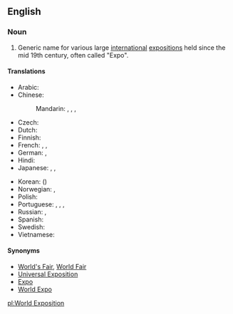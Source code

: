==English==
{{wikipedia|World's fair}}

===Noun===
{{en-noun|head=[[world|World]] [[exposition|Exposition]]|World Expositions}}

# Generic name for various large [[international]] [[exposition|expositions]] held since the mid 19th century, often called "Expo".

====Translations====
{{trans-top|a regular international exposition}}
* Arabic: {{t|ar|معرض عالمي|m|tr=má3riD 3aalamiy}}
* Chinese:
*: Mandarin: {{t|cmn|世博會|sc=Hani}},  {{t|cmn|世博会|tr=shìbó-huì|sc=Hani}},  {{t|cmn|世界博覽會|sc=Hani}},  {{t|cmn|世界博览会|tr=shìjìe bólǎnhuì|sc=Hani}}
* Czech: {{t|cs|Světová výstava|f}}
* Dutch: {{t+|nl|wereldtentoonstelling}}
* Finnish: {{t|fi|maailmannäyttely}}
* French: {{t|fr|Exposition universelle|f}} <!-- note: capital letter to the first word but not the second -->,  {{t+|fr|Expo|f}},  {{t|fr|Exposition mondiale|f}}
* German: {{t+|de|Weltausstellung|f}},  {{t|de|Expo|f}}
* Hindi: {{t|hi|विश्व प्रदर्शनी|tr=viśva pradarśanī}}
* Japanese: {{t+|ja|国際博覧会|tr=こくさいはくらんかい, kokusai hakurankai}}, {{t|ja|世界博覧会|tr=せかいはくらんかい, sekai hakurankai}},  {{t+|ja|万博|tr=ばんぱく, banpaku}}
{{trans-mid}}
* Korean: {{t|ko|세계 박람회|tr=segye baglamhoe|sc=Hang}} ({{t|ko|世界博覽會|sc=Hani}})
* Norwegian: {{t|no|Verdensutstilling}},  {{t|no|Expo}}
* Polish: {{t|pl|wystawa światowa|f}}
* Portuguese: {{t|pt|Exposição mundial|f}},  {{t|pt|Exposição Universal|f}},  {{t|pt|Feira Mundial|f}},  {{t|pt|Expo}}
* Russian: {{t|ru|всемирная выставка|f|tr=vsemírnaja výstavka}}, {{t|ru|Экспо|n|tr=Ékspo}}
* Spanish: {{t|es|Exposición Universal|f}}
* Swedish: {{t|sv|världsutställning|c}}
* Vietnamese: {{t|vi|triển lãm Thế giới}}
{{trans-bottom}}

====Synonyms====
* [[World's Fair]], [[World Fair]]
* [[Universal Exposition]]
* [[Expo]]
* [[World Expo]]

[[pl:World Exposition]]
